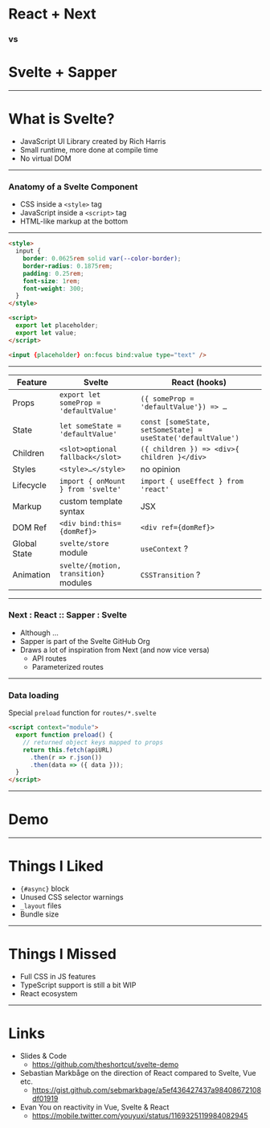 
# React + Next

### vs

# Svelte + Sapper

---

# What is Svelte?

- JavaScript UI Library created by Rich Harris
- Small runtime, more done at compile time
- No virtual DOM

---

### Anatomy of a Svelte Component

- CSS inside a `<style>` tag
- JavaScript inside a `<script>` tag
- HTML-like markup at the bottom

---


<FullScreenCode>

```html
<style>
  input {
    border: 0.0625rem solid var(--color-border);
    border-radius: 0.1875rem;
    padding: 0.25rem;
    font-size: 1rem;
    font-weight: 300;
  }
</style>

<script>
  export let placeholder;
  export let value;
</script>

<input {placeholder} on:focus bind:value type="text" />
```

</FullScreenCode>

---


<TableLayout>

| Feature      | Svelte                                 | React (hooks)                                                |
| ------------ | -------------------------------------- | ------------------------------------------------------------ |
| Props        | `export let someProp = 'defaultValue'` | `({ someProp = 'defaultValue'}) => …`                        |
| State        | `let someState = 'defaultValue'`       | `const [someState, setSomeState] = useState('defaultValue')` |
| Children     | `<slot>optional fallback</slot>`       | `({ children }) => <div>{ children }</div>`                  |
| Styles       | `<style>…</style>`                     | no opinion                                                   |
| Lifecycle    | `import { onMount } from 'svelte'`     | `import { useEffect } from 'react'`                          |
| Markup       | custom template syntax                 | JSX                                                          |
| DOM Ref      | `<div bind:this={domRef}>`             | `<div ref={domRef}>`                                         |
| Global State | `svelte/store` module                  | `useContext` ?                                               |
| Animation    | `svelte/{motion, transition}` modules  | `CSSTransition` ?                                            |

</TableLayout>

---

### Next : React :: Sapper : Svelte

- Although …
- Sapper is part of the Svelte GitHub Org
- Draws a lot of inspiration from Next (and now vice versa)
  - API routes
  - Parameterized routes

---

### Data loading

Special `preload` function for `routes/*.svelte`

```html
<script context="module">
  export function preload() {
    // returned object keys mapped to props
    return this.fetch(apiURL)
      .then(r => r.json())
      .then(data => ({ data }));
  }
</script>
```

---

# Demo

---

# Things I Liked

- `{#async}` block
- Unused CSS selector warnings
- `_layout` files
- Bundle size

---

# Things I Missed

- Full CSS in JS features
- TypeScript support is still a bit WIP
- React ecosystem

---

# Links

- Slides & Code
  - https://github.com/theshortcut/svelte-demo
- Sebastian Markbåge on the direction of React compared to Svelte, Vue etc.
  - https://gist.github.com/sebmarkbage/a5ef436427437a98408672108df01919
- Evan You on reactivity in Vue, Svelte & React
  - https://mobile.twitter.com/youyuxi/status/1169325119984082945
